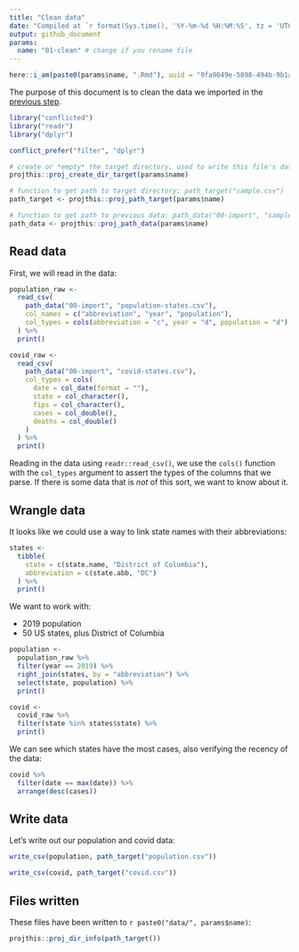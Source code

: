 ```yaml
---
title: "Clean data"
date: "Compiled at `r format(Sys.time(), '%Y-%m-%d %H:%M:%S', tz = 'UTC')` UTC"
output: github_document
params:
  name: "01-clean" # change if you rename file
---
```


```r
here::i_am(paste0(params$name, ".Rmd"), uuid = "9fa9049e-5898-494b-9b1a-0175496b3975")
```

The purpose of this document is to clean the data we imported in the [previous step](00-import.md).

```r
library("conflicted")
library("readr")
library("dplyr")

conflict_prefer("filter", "dplyr")
```

```r
# create or *empty* the target directory, used to write this file's data: 
projthis::proj_create_dir_target(params$name)

# function to get path to target directory: path_target("sample.csv")
path_target <- projthis::proj_path_target(params$name)

# function to get path to previous data: path_data("00-import", "sample.csv")
path_data <- projthis::proj_path_data(params$name)
```

## Read data

First, we will read in the data:

```r
population_raw <- 
  read_csv(
    path_data("00-import", "population-states.csv"), 
    col_names = c("abbreviation", "year", "population"),
    col_types = cols(abbreviation = "c", year = "d", population = "d")
  ) %>%
  print()
```

```r
covid_raw <- 
  read_csv(
    path_data("00-import", "covid-states.csv"),
    col_types = cols(
      date = col_date(format = ""),
      state = col_character(),
      fips = col_character(),
      cases = col_double(),
      deaths = col_double()
    )
  ) %>%
  print()
```

Reading in the data using `readr::read_csv()`, we use the `cols()` function with the `col_types` argument to assert the types of the columns that we parse.
If there is some data that is *not* of this sort, we want to know about it.

## Wrangle data

It looks like we could use a way to link state names with their abbreviations:

```r
states <- 
  tibble(
    state = c(state.name, "District of Columbia"),
    abbreviation = c(state.abb, "DC")
  ) %>%
  print()
```
We want to work with:

- 2019 population
- 50 US states, plus District of Columbia

```r
population <- 
  population_raw %>%
  filter(year == 2019) %>%
  right_join(states, by = "abbreviation") %>%
  select(state, population) %>%
  print()
```
```r
covid <- 
  covid_raw %>%
  filter(state %in% states$state) %>%
  print()
```

We can see which states have the most cases, also verifying the recency of the data:

```r
covid %>%
  filter(date == max(date)) %>%
  arrange(desc(cases))
```

## Write data

Let's write out our population and covid data:

```r
write_csv(population, path_target("population.csv"))
```

```r
write_csv(covid, path_target("covid.csv"))
```

## Files written

These files have been written to ```r paste0("data/", params$name)```:

```r
projthis::proj_dir_info(path_target())
```
